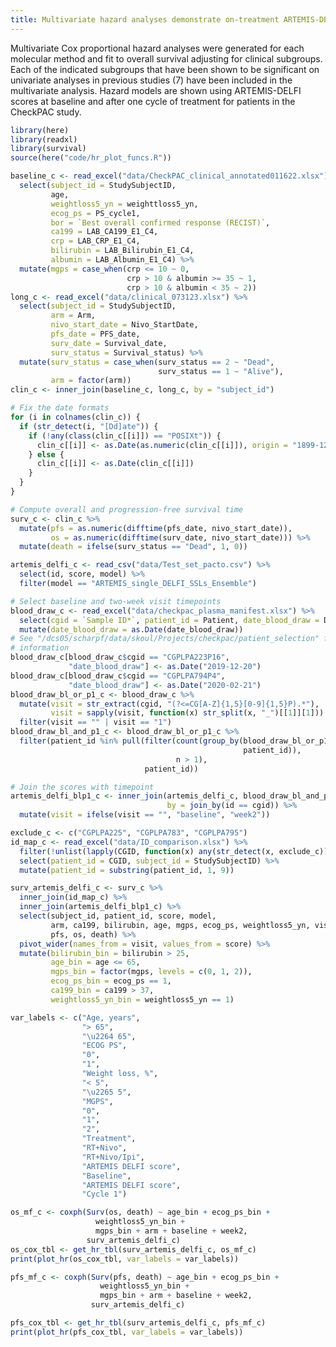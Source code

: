 ```yaml
---
title: Multivariate hazard analyses demonstrate on-treatment ARTEMIS-DELFI scores as independent predictors of overall survival for patients in the CheckPAC trial
---
```



Multivariate Cox proportional hazard analyses were generated for each molecular method and fit to overall survival adjusting for clinical subgroups. Each of the indicated subgroups that have been shown to be significant on univariate analyses in previous studies (7) have been included in the multivariate analysis.  Hazard models are shown using ARTEMIS-DELFI scores at baseline and after one cycle of treatment for patients in the CheckPAC study. 


```r
library(here)
library(readxl)
library(survival)
source(here("code/hr_plot_funcs.R"))
```


```r
baseline_c <- read_excel("data/CheckPAC_clinical_annotated011622.xlsx") %>%
  select(subject_id = StudySubjectID,
         age,
         weightloss5_yn = weighttloss5_yn,
         ecog_ps = PS_cycle1,
         bor = `Best overall confirmed response (RECIST)`,
         ca199 = LAB_CA199_E1_C4,
         crp = LAB_CRP_E1_C4,
         bilirubin = LAB_Bilirubin_E1_C4,
         albumin = LAB_Albumin_E1_C4) %>%
  mutate(mgps = case_when(crp <= 10 ~ 0,
                          crp > 10 & albumin >= 35 ~ 1,
                          crp > 10 & albumin < 35 ~ 2))
long_c <- read_excel("data/clinical_073123.xlsx") %>%
  select(subject_id = StudySubjectID,
         arm = Arm,
         nivo_start_date = Nivo_StartDate,
         pfs_date = PFS_date,
         surv_date = Survival_date,
         surv_status = Survival_status) %>%
  mutate(surv_status = case_when(surv_status == 2 ~ "Dead",
                                 surv_status == 1 ~ "Alive"),
         arm = factor(arm))
clin_c <- inner_join(baseline_c, long_c, by = "subject_id")

# Fix the date formats
for (i in colnames(clin_c)) {
  if (str_detect(i, "[Dd]ate")) {
    if (!any(class(clin_c[[i]]) == "POSIXt")) {
      clin_c[[i]] <- as.Date(as.numeric(clin_c[[i]]), origin = "1899-12-30")
    } else {
      clin_c[[i]] <- as.Date(clin_c[[i]])
    }
  }
}

# Compute overall and progression-free survival time
surv_c <- clin_c %>%
  mutate(pfs = as.numeric(difftime(pfs_date, nivo_start_date)),
         os = as.numeric(difftime(surv_date, nivo_start_date))) %>%
  mutate(death = ifelse(surv_status == "Dead", 1, 0))
```

```r
artemis_delfi_c <- read_csv("data/Test_set_pacto.csv") %>%
  select(id, score, model) %>%
  filter(model == "ARTEMIS_single_DELFI_SSLs_Ensemble")

# Select baseline and two-week visit timepoints
blood_draw_c <- read_excel("data/checkpac_plasma_manifest.xlsx") %>%
  select(cgid = `Sample ID*`, patient_id = Patient, date_blood_draw = Date) %>%
  mutate(date_blood_draw = as.Date(date_blood_draw))
# See "/dcs05/scharpf/data/skoul/Projects/checkpac/patient_selection" for more
# information
blood_draw_c[blood_draw_c$cgid == "CGPLPA223P16",
             "date_blood_draw"] <- as.Date("2019-12-20")
blood_draw_c[blood_draw_c$cgid == "CGPLPA794P4",
             "date_blood_draw"] <- as.Date("2020-02-21")
blood_draw_bl_or_p1_c <- blood_draw_c %>%
  mutate(visit = str_extract(cgid, "(?<=CG[A-Z]{1,5}[0-9]{1,5}P).*"),
         visit = sapply(visit, function(x) str_split(x, "_")[[1]][1])) %>%
  filter(visit == "" | visit == "1")
blood_draw_bl_and_p1_c <- blood_draw_bl_or_p1_c %>%
  filter(patient_id %in% pull(filter(count(group_by(blood_draw_bl_or_p1_c,
                                                    patient_id)),
                                     n > 1),
                              patient_id))

# Join the scores with timepoint
artemis_delfi_blp1_c <- inner_join(artemis_delfi_c, blood_draw_bl_and_p1_c,
                                   by = join_by(id == cgid)) %>%
  mutate(visit = ifelse(visit == "", "baseline", "week2"))
```


```r
exclude_c <- c("CGPLPA225", "CGPLPA783", "CGPLPA795")
id_map_c <- read_excel("data/ID_comparison.xlsx") %>%
  filter(!unlist(lapply(CGID, function(x) any(str_detect(x, exclude_c))))) %>%
  select(patient_id = CGID, subject_id = StudySubjectID) %>%
  mutate(patient_id = substring(patient_id, 1, 9))

surv_artemis_delfi_c <- surv_c %>%
  inner_join(id_map_c) %>%
  inner_join(artemis_delfi_blp1_c) %>%
  select(subject_id, patient_id, score, model,
         arm, ca199, bilirubin, age, mgps, ecog_ps, weightloss5_yn, visit,
         pfs, os, death) %>%
  pivot_wider(names_from = visit, values_from = score) %>%
  mutate(bilirubin_bin = bilirubin > 25,
         age_bin = age <= 65,
         mgps_bin = factor(mgps, levels = c(0, 1, 2)),
         ecog_ps_bin = ecog_ps == 1,
         ca199_bin = ca199 > 37,
         weightloss5_yn_bin = weightloss5_yn == 1)
```


```r
var_labels <- c("Age, years",
                "> 65",
                "\u2264 65",
                "ECOG PS",
                "0",
                "1",
                "Weight loss, %",
                "< 5",
                "\u2265 5",
                "MGPS",
                "0",
                "1",
                "2",
                "Treatment",
                "RT+Nivo",
                "RT+Nivo/Ipi",
                "ARTEMIS DELFI score",
                "Baseline",
                "ARTEMIS DELFI score",
                "Cycle 1")

os_mf_c <- coxph(Surv(os, death) ~ age_bin + ecog_ps_bin +
                   weightloss5_yn_bin +
                   mgps_bin + arm + baseline + week2,
                 surv_artemis_delfi_c)
os_cox_tbl <- get_hr_tbl(surv_artemis_delfi_c, os_mf_c)
print(plot_hr(os_cox_tbl, var_labels = var_labels))
```


```r
pfs_mf_c <- coxph(Surv(pfs, death) ~ age_bin + ecog_ps_bin +
                    weightloss5_yn_bin +
                    mgps_bin + arm + baseline + week2,
                  surv_artemis_delfi_c)

pfs_cox_tbl <- get_hr_tbl(surv_artemis_delfi_c, pfs_mf_c)
print(plot_hr(pfs_cox_tbl, var_labels = var_labels))
```

